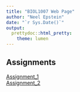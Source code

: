 ```yaml
---
title: "BIOL1007 Web Page"
author: "Neel Epstein"
date: "`r Sys.Date()`"
output:
  prettydoc::html_pretty:
    theme: lumen
---
```


## Assignments
[Assignment_1](Assignment_1.html)  
[Assignment_2](Assignment_2.html)  
